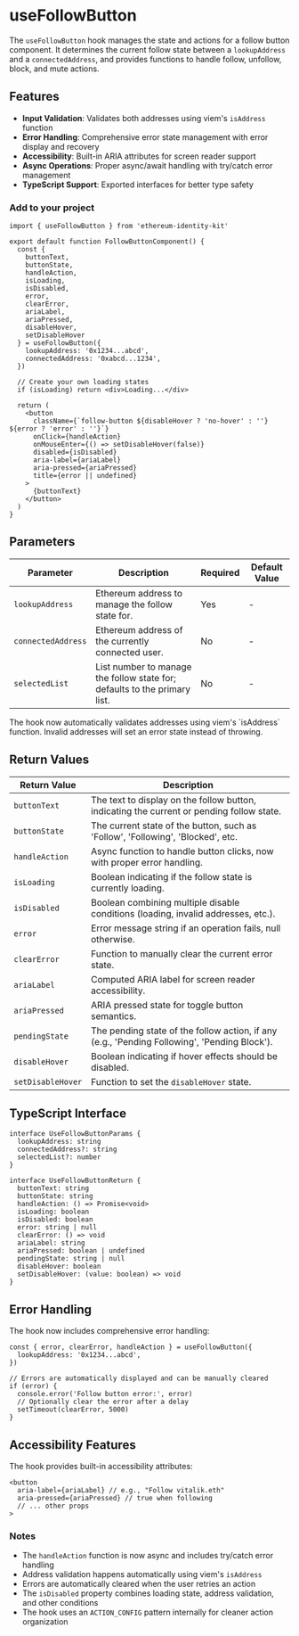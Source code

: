 
# useFollowButton

The `useFollowButton` hook manages the state and actions for a follow button component. It determines the current follow state between a `lookupAddress` and a `connectedAddress`, and provides functions to handle follow, unfollow, block, and mute actions.

## Features

- **Input Validation**: Validates both addresses using viem's `isAddress` function
- **Error Handling**: Comprehensive error state management with error display and recovery
- **Accessibility**: Built-in ARIA attributes for screen reader support
- **Async Operations**: Proper async/await handling with try/catch error management
- **TypeScript Support**: Exported interfaces for better type safety

### Add to your project

```tsx copy
import { useFollowButton } from 'ethereum-identity-kit'

export default function FollowButtonComponent() {
  const { 
    buttonText, 
    buttonState, 
    handleAction, 
    isLoading, 
    isDisabled,
    error,
    clearError,
    ariaLabel,
    ariaPressed,
    disableHover, 
    setDisableHover 
  } = useFollowButton({
    lookupAddress: '0x1234...abcd',
    connectedAddress: '0xabcd...1234',
  })

  // Create your own loading states
  if (isLoading) return <div>Loading...</div>

  return (
    <button
      className={`follow-button ${disableHover ? 'no-hover' : ''} ${error ? 'error' : ''}`}
      onClick={handleAction}
      onMouseEnter={() => setDisableHover(false)}
      disabled={isDisabled}
      aria-label={ariaLabel}
      aria-pressed={ariaPressed}
      title={error || undefined}
    >
      {buttonText}
    </button>
  )
}
```

## Parameters

| Parameter          | Description                                                               | Required | Default Value |
| ------------------ | ------------------------------------------------------------------------- | -------- | ------------- |
| `lookupAddress`    | Ethereum address to manage the follow state for.                          | Yes      | -             |
| `connectedAddress` | Ethereum address of the currently connected user.                         | No       | -             |
| `selectedList`     | List number to manage the follow state for; defaults to the primary list. | No       | -             |

<Callout type="info">
  The hook now automatically validates addresses using viem's `isAddress` function. Invalid addresses will set an error state instead of throwing.
</Callout>

## Return Values

| Return Value      | Description                                                                                  |
| ----------------- | -------------------------------------------------------------------------------------------- |
| `buttonText`      | The text to display on the follow button, indicating the current or pending follow state.    |
| `buttonState`     | The current state of the button, such as 'Follow', 'Following', 'Blocked', etc.             |
| `handleAction`    | Async function to handle button clicks, now with proper error handling.                      |
| `isLoading`       | Boolean indicating if the follow state is currently loading.                                 |
| `isDisabled`      | Boolean combining multiple disable conditions (loading, invalid addresses, etc.).            |
| `error`           | Error message string if an operation fails, null otherwise.                                 |
| `clearError`      | Function to manually clear the current error state.                                         |
| `ariaLabel`       | Computed ARIA label for screen reader accessibility.                                        |
| `ariaPressed`     | ARIA pressed state for toggle button semantics.                                            |
| `pendingState`    | The pending state of the follow action, if any (e.g., 'Pending Following', 'Pending Block'). |
| `disableHover`    | Boolean indicating if hover effects should be disabled.                                     |
| `setDisableHover` | Function to set the `disableHover` state.                                                  |

## TypeScript Interface

```tsx
interface UseFollowButtonParams {
  lookupAddress: string
  connectedAddress?: string
  selectedList?: number
}

interface UseFollowButtonReturn {
  buttonText: string
  buttonState: string
  handleAction: () => Promise<void>
  isLoading: boolean
  isDisabled: boolean
  error: string | null
  clearError: () => void
  ariaLabel: string
  ariaPressed: boolean | undefined
  pendingState: string | null
  disableHover: boolean
  setDisableHover: (value: boolean) => void
}
```

## Error Handling

The hook now includes comprehensive error handling:

```tsx
const { error, clearError, handleAction } = useFollowButton({
  lookupAddress: '0x1234...abcd',
})

// Errors are automatically displayed and can be manually cleared
if (error) {
  console.error('Follow button error:', error)
  // Optionally clear the error after a delay
  setTimeout(clearError, 5000)
}
```

## Accessibility Features

The hook provides built-in accessibility attributes:

```tsx
<button
  aria-label={ariaLabel} // e.g., "Follow vitalik.eth"
  aria-pressed={ariaPressed} // true when following
  // ... other props
>
```

### Notes

- The `handleAction` function is now async and includes try/catch error handling
- Address validation happens automatically using viem's `isAddress`
- Errors are automatically cleared when the user retries an action
- The `isDisabled` property combines loading state, address validation, and other conditions
- The hook uses an `ACTION_CONFIG` pattern internally for cleaner action organization

